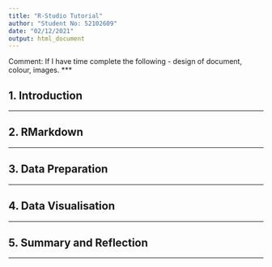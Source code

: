 ```yaml
---
title: "R-Studio Tutorial"
author: "Student No: 52102609"
date: "02/12/2021"
output: html_document
---
```


Comment: If I have time complete the following - design of document, colour, images.
***

## 1. Introduction

***

## 2. RMarkdown

***

## 3. Data Preparation

***

## 4. Data Visualisation

***

## 5. Summary and Reflection

***